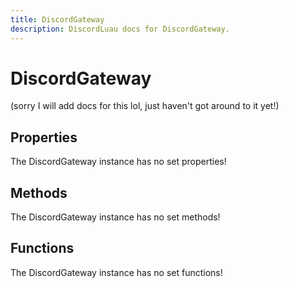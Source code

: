 ```yaml
---
title: DiscordGateway
description: DiscordLuau docs for DiscordGateway.
---
```

[//]: # (This file was automatically compiled through the Generator luau code under this repository)
[//]: # (if you want to edit the documentation of discord-luau, please write changes)
[//]: # (to the discord-luau repository itself, we extract the comments from discord-luau and translate)
[//]: # (them into markdown files that Nextra can interpret!)

# DiscordGateway

(sorry I will add docs for this lol, just haven't got around to it yet!)

[//]: # (----- DOCUMENT PROPERTIES ----- )

## Properties

The DiscordGateway instance has no set properties!

[//]: # (----- DOCUMENT METHODS ----- )

## Methods

The DiscordGateway instance has no set methods!

[//]: # (----- DOCUMENT FUNCTIONS ----- )

## Functions

The DiscordGateway instance has no set functions!


